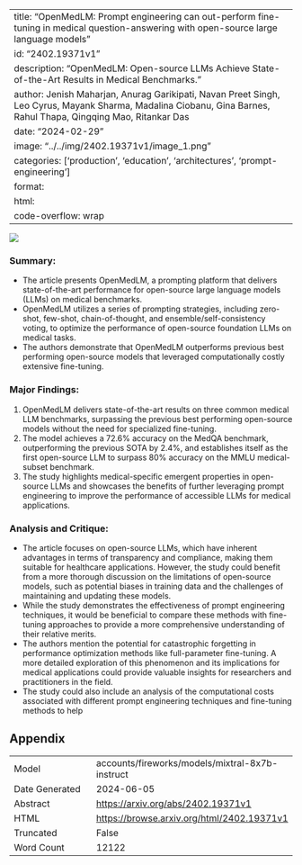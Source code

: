 
---
title: "OpenMedLM: Prompt engineering can out-perform fine-tuning in medical question-answering with open-source large language models"
id: "2402.19371v1"
description: "OpenMedLM: Open-source LLMs Achieve State-of-the-Art Results in Medical Benchmarks."
author: Jenish Maharjan, Anurag Garikipati, Navan Preet Singh, Leo Cyrus, Mayank Sharma, Madalina Ciobanu, Gina Barnes, Rahul Thapa, Qingqing Mao, Ritankar Das
date: "2024-02-29"
image: "../../img/2402.19371v1/image_1.png"
categories: ['production', 'education', 'architectures', 'prompt-engineering']
format:
  html:
    code-overflow: wrap
---

![](../../img/2402.19371v1/image_1.png)

### **Summary:**

- The article presents OpenMedLM, a prompting platform that delivers state-of-the-art performance for open-source large language models (LLMs) on medical benchmarks.
- OpenMedLM utilizes a series of prompting strategies, including zero-shot, few-shot, chain-of-thought, and ensemble/self-consistency voting, to optimize the performance of open-source foundation LLMs on medical tasks.
- The authors demonstrate that OpenMedLM outperforms previous best performing open-source models that leveraged computationally costly extensive fine-tuning.

### **Major Findings:**

1. OpenMedLM delivers state-of-the-art results on three common medical LLM benchmarks, surpassing the previous best performing open-source models without the need for specialized fine-tuning.
2. The model achieves a 72.6% accuracy on the MedQA benchmark, outperforming the previous SOTA by 2.4%, and establishes itself as the first open-source LLM to surpass 80% accuracy on the MMLU medical-subset benchmark.
3. The study highlights medical-specific emergent properties in open-source LLMs and showcases the benefits of further leveraging prompt engineering to improve the performance of accessible LLMs for medical applications.

### **Analysis and Critique:**

- The article focuses on open-source LLMs, which have inherent advantages in terms of transparency and compliance, making them suitable for healthcare applications. However, the study could benefit from a more thorough discussion on the limitations of open-source models, such as potential biases in training data and the challenges of maintaining and updating these models.
- While the study demonstrates the effectiveness of prompt engineering techniques, it would be beneficial to compare these methods with fine-tuning approaches to provide a more comprehensive understanding of their relative merits.
- The authors mention the potential for catastrophic forgetting in performance optimization methods like full-parameter fine-tuning. A more detailed exploration of this phenomenon and its implications for medical applications could provide valuable insights for researchers and practitioners in the field.
- The study could also include an analysis of the computational costs associated with different prompt engineering techniques and fine-tuning methods to help

## Appendix

|          |          |
|----------|----------|
| Model     | accounts/fireworks/models/mixtral-8x7b-instruct       |
| Date Generated     | 2024-06-05       |
| Abstract | [https://arxiv.org/abs/2402.19371v1](https://arxiv.org/abs/2402.19371v1)        |
| HTML     | [https://browse.arxiv.org/html/2402.19371v1](https://browse.arxiv.org/html/2402.19371v1)       |
| Truncated       | False       |
| Word Count       | 12122       |